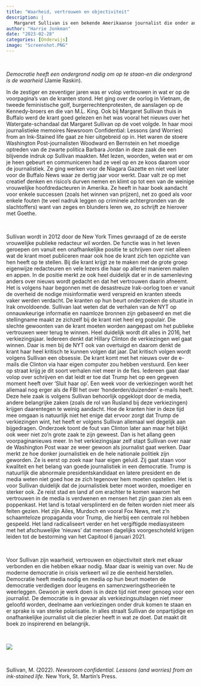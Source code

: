 ```yaml
---
title: "Waarheid, vertrouwen en objectiviteit"
description: |
   Margaret Sullivan is een bekende Amerikaanse journalist die onder andere werkte voor de Buffulo News, New York Times en de Washington Post. Zij heeft haar ervaringen in haar journalistieke memoires beschreven met veel aandacht voor wat er de laatste jaren is gebeurd is, hoe de journalistiek onder vuur kwam te liggen en het vertrouwen verloor. In *Newsroom confidential* beschrijft ze haar zorgen, de lessen die zij geleerd heeft en verdedigt ze het belang van onafhankelijke en onpartijdige journalistiek voor moderne democratie. 
author: "Harrie Jonkman"
date: "2023-02-28"
categories: [Onderwijs]
image: "Screenshot.PNG"
---
```




<br>

*Democratie heeft een ondergrond nodig om op te staan-en die ondergrond is de waarheid* (Jamie Raskin).

In de zestiger en zeventiger jaren was er volop vertrouwen in wat er op de voorpagina’s van de kranten stond. Het ging over de oorlog in Vietnam, de tweede feministische golf, burgerrechtenprotesten, de aanslagen op de Kennedy-broers en die van M.L. King. Ook bij Margaret Sullivan thuis in Buffalo werd de krant goed gelezen en het was vooral het nieuws over het Watergate-schandaal dat Margaret Sullivan op de voet volgde. In haar mooi journalistieke memoires Newsroom Confidential: Lessons (and Worries) from an Ink-Stained life gaat ze hier uitgebreid op in. Het waren de stoere Washington Post-journalisten Woodward en Bernstein en het moedige optreden van de zwarte politica Barbara Jordan in deze zaak die een blijvende indruk op Sullivan maakten. Met lezen, woorden, weten wat er om je heen gebeurt en communiceren had ze veel op en ze koos daarom voor de journalistiek. Ze ging werken voor de Niagara Gazette en niet veel later voor de Buffalo News waar ze dertig jaar voor werkt. Daar valt ze op met creatief denken en risico’s durven nemen en klimt op tot een van de weinige vrouwelijke hoofdredacteuren in Amerika. Ze heeft in haar boek aandacht voor enkele successen (zoals het winnen van prijzen), net zo goed als voor enkele fouten (te veel nadruk leggen op criminele achtergronden van de slachtoffers) want van zeges en blunders leren we, zo schrijft ze hierover met Goethe.

<br>

Sullivan wordt in 2012 door de New York Times gevraagd of ze de eerste vrouwelijke publieke redacteur wil worden. De functie was in het leven geroepen om vanuit een onafhankelijke positie te schrijven over niet alleen wat de krant moet publiceren maar ook hoe de krant zich ten opzichte van hen heeft op te stellen. Bij die krant krijgt ze te maken met de grote groep eigenwijze redacteuren en vele lezers die haar op allerlei manieren mailen en appen. In de positie merkt ze ook heel duidelijk dat er in de samenleving anders over nieuws wordt gedacht en dat het vertrouwen daarin afneemt. Het is volgens haar begonnen met de desastreuze Irak-oorlog toen er vanuit de overheid de nodige misinformatie werd verspreid en kranten steeds vaker werden verdacht. De kranten op hun beurt onderzoeken de situatie in Irak onvoldoende. Sullivan laat weten dat de verhalen van de NYT op onnauwkeurige informatie en naamloze bronnen zijn gebaseerd en met die stellingname maakt ze zichzelf bij de krant niet heel erg populair. Die slechte gewoonten van de krant moeten worden aangepast om het publieke vertrouwen weer terug te winnen. Heel duidelijk wordt dit alles in 2016, het verkiezingsjaar. Iedereen denkt dat Hillary Clinton de verkiezingen wel gaat winnen. Daar is men bij de NYT ook van overtuigd en daarom denkt de krant haar heel kritisch te kunnen volgen dat jaar. Dat kritisch volgen wordt volgens Sullivan een obsessie. De krant komt met het nieuws over de e-mails die Clinton via haar eigen computer zou hebben verstuurd. Een keer op straat krijg je dit soort verhalen niet meer in de fles. Iedereen gaat daar volop over schrijven en dat leidt er toe dat Trump het op een gegeven moment heeft over ‘Sluit haar op’. Een week voor de verkiezingen wordt het allemaal nog erger als de FBI het over ‘honderden/duizenden’ e-mails heeft. Deze hele zaak is volgens Sullivan behoorlijk opgeklopt door de media, andere belangrijke zaken (zoals de rol van Rusland bij deze verkiezingen) krijgen daarentegen te weinig aandacht. Hoe de kranten hier in deze tijd mee omgaan is natuurlijk niet het enige dat ervoor zorgt dat Trump de verkiezingen wint, het heeft er volgens Sullivan allemaal wel degelijk aan bijgedragen. Onderzoek toont de fout van Clinton later aan maar het blijkt ook weer niet zo’n grote zaak te zijn geweest. Dan is het allang geen voorpaginanieuws meer.
In het verkiezingsjaar zelf stapt Sullivan over naar de Washington Post waar ze weer gewoon als journalist gaat werken. Daar merkt ze hoe donker journalistiek en de hele nationale politiek zijn geworden. Ze is eerst op zoek naar haar eigen geluid. Zij gaat staan voor kwaliteit en het belang van goede journalistiek in een democratie. Trump is natuurlijk die abnormale presidentskandidaat en latere president en de media weten niet goed hoe ze zich tegenover hem moeten opstellen. Het is voor Sullivan duidelijk dat de journalistiek beter moet worden, moediger en sterker ook. Ze reist stad en land af om erachter te komen waarom het vertrouwen in de media is verdwenen en mensen het zijn gaan zien als een poppenkast. Het land is totaal versplinterd en de feiten worden niet meer als feiten gezien. Het zijn Ailes, Murdoch en vooral Fox News, met z’n schaamteloze propaganda voor Trump, die hierbij een centrale rol hebben gespeeld. Het land radicaliseert verder en het vergiftigde mediasysteem met het afschuwelijke ‘nieuws’ dat mensen dagelijks voorgeschoteld krijgen leiden tot de bestorming van het Capitool 6 januari 2021.  

<br>

Voor Sullivan zijn waarheid, vertrouwen en objectiviteit sterk met elkaar verbonden en die hebben elkaar nodig. Maar daar is weinig van over. Nu de moderne democratie in crisis verkeert wil ze die eenheid herstellen. Democratie heeft media nodig en media op hun beurt moeten de democratie verdedigen door leugens en samenzweringstheorieën te weerleggen. Gewoon je werk doen is in deze tijd niet meer genoeg voor een journalist. De democratie is in gevaar als verkiezingsuitslagen niet meer geloofd worden, deelname aan verkiezingen onder druk komen te staan en er sprake is van sterke polarisatie. In alles straalt Sullivan de onpartijdige en onafhankelijke journalist uit die plezier heeft in wat ze doet. Dat maakt dit boek zo inspirerend en belangrijk.

<br>

![](Screenshot.png)

<br>

Sullivan, M. (2022). *Newsroom confidential. Lessons (and worries) from an ink-stained life*. New York, St. Martin’s Press.
